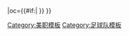 {{fb team |t=科羅拉多急流 |tan=科羅拉多急流 |tc=USA |abb={{#if:{{{abb|}}}|COL}}|oc={{#if:{{{oc|}}}|{{{oc}}} }} }}<!--
--><noinclude>[[Category:美职模板]][[Category:足球队模板]]</noinclude>